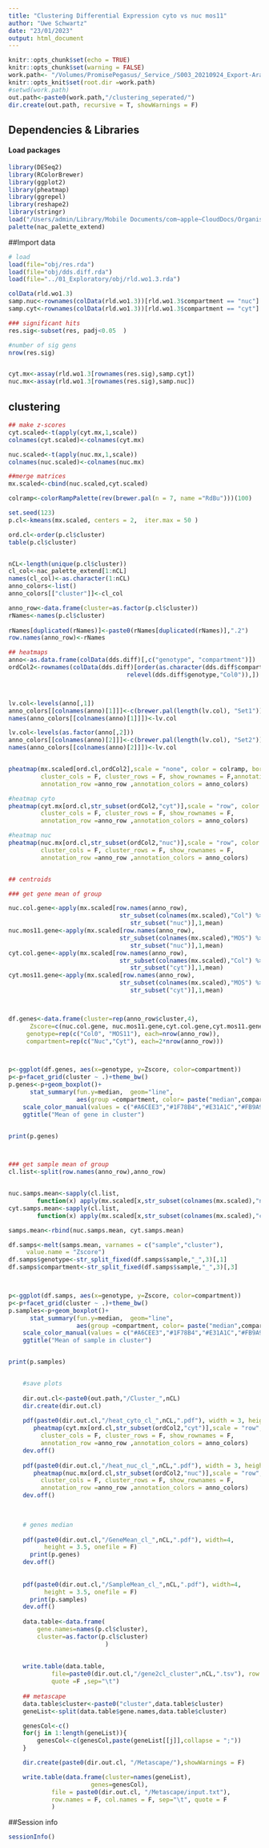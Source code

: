 ```yaml
---
title: "Clustering Differential Expression cyto vs nuc mos11"
author: "Uwe Schwartz"
date: "23/01/2023"
output: html_document
---
```


```r
knitr::opts_chunk$set(echo = TRUE)
knitr::opts_chunk$set(warning = FALSE)
work.path<- "/Volumes/PromisePegasus/_Service_/S003_20210924_Export-AraThal/221130_pool_FC1_FC2//DESeq/mos11_final2///05_DiffExp_rm1.3_interactionTerm/"
knitr::opts_knit$set(root.dir =work.path)
#setwd(work.path)
out.path<-paste0(work.path,"/clustering_seperated/")
dir.create(out.path, recursive = T, showWarnings = F)
```

## Dependencies & Libraries

#### Load packages
```r
library(DESeq2)
library(RColorBrewer)
library(ggplot2)
library(pheatmap)
library(ggrepel)
library(reshape2)
library(stringr)
load("/Users/admin/Library/Mobile Documents/com~apple~CloudDocs/Organisation_NAC/Cooperate_Design/colors/nac_palette_extend.rda")
palette(nac_palette_extend)
```

##Import data
```r
# load 
load(file="obj/res.rda")
load(file="obj/dds.diff.rda")
load(file="../01_Exploratory/obj/rld.wo1.3.rda")

colData(rld.wo1.3)
samp.nuc<-rownames(colData(rld.wo1.3))[rld.wo1.3$compartment == "nuc"]
samp.cyt<-rownames(colData(rld.wo1.3))[rld.wo1.3$compartment == "cyt"]

### significant hits
res.sig<-subset(res, padj<0.05  )

#number of sig gens
nrow(res.sig)


cyt.mx<-assay(rld.wo1.3[rownames(res.sig),samp.cyt])
nuc.mx<-assay(rld.wo1.3[rownames(res.sig),samp.nuc])

```



## clustering

```r
## make z-scores
cyt.scaled<-t(apply(cyt.mx,1,scale))
colnames(cyt.scaled)<-colnames(cyt.mx)

nuc.scaled<-t(apply(nuc.mx,1,scale))
colnames(nuc.scaled)<-colnames(nuc.mx)

##merge matrices
mx.scaled<-cbind(nuc.scaled,cyt.scaled)

colramp<-colorRampPalette(rev(brewer.pal(n = 7, name ="RdBu")))(100)

set.seed(123)
p.cl<-kmeans(mx.scaled, centers = 2,  iter.max = 50 )

ord.cl<-order(p.cl$cluster)
table(p.cl$cluster)


nCL<-length(unique(p.cl$cluster))
cl_col<-nac_palette_extend[1:nCL]
names(cl_col)<-as.character(1:nCL)
anno_colors<-list()
anno_colors[["cluster"]]<-cl_col

anno_row<-data.frame(cluster=as.factor(p.cl$cluster))
rNames<-names(p.cl$cluster)
    
rNames[duplicated(rNames)]<-paste0(rNames[duplicated(rNames)],".2")
row.names(anno_row)<-rNames

## heatmaps
anno<-as.data.frame(colData(dds.diff)[,c("genotype", "compartment")])
ordCol2<-rownames(colData(dds.diff)[order(as.character(dds.diff$compartment),
                                 relevel(dds.diff$genotype,"Col0")),])                                 



lv.col<-levels(anno[,1])
anno_colors[[colnames(anno)[1]]]<-c(brewer.pal(length(lv.col), "Set1"))[1:length(lv.col)]
names(anno_colors[[colnames(anno)[1]]])<-lv.col

lv.col<-levels(as.factor(anno[,2]))
anno_colors[[colnames(anno)[2]]]<-c(brewer.pal(length(lv.col), "Set2"))[1:length(lv.col)]
names(anno_colors[[colnames(anno)[2]]])<-lv.col


pheatmap(mx.scaled[ord.cl,ordCol2],scale = "none", color = colramp, border_color=NA,
         cluster_cols = F, cluster_rows = F, show_rownames = F,annotation_col = anno,
         annotation_row =anno_row ,annotation_colors = anno_colors)

#heatmap cyto
pheatmap(cyt.mx[ord.cl,str_subset(ordCol2,"cyt")],scale = "row", color = colramp, border_color=NA,
         cluster_cols = F, cluster_rows = F, show_rownames = F,
         annotation_row =anno_row ,annotation_colors = anno_colors)

#heatmap nuc
pheatmap(nuc.mx[ord.cl,str_subset(ordCol2,"nuc")],scale = "row", color = colramp, border_color=NA,
         cluster_cols = F, cluster_rows = F, show_rownames = F,
         annotation_row =anno_row ,annotation_colors = anno_colors)


## centroids

### get gene mean of group

nuc.col.gene<-apply(mx.scaled[row.names(anno_row),
                               str_subset(colnames(mx.scaled),"Col") %>%
                                  str_subset("nuc")],1,mean)
nuc.mos11.gene<-apply(mx.scaled[row.names(anno_row),
                               str_subset(colnames(mx.scaled),"MOS") %>%
                                  str_subset("nuc")],1,mean)
cyt.col.gene<-apply(mx.scaled[row.names(anno_row),
                               str_subset(colnames(mx.scaled),"Col") %>%
                                  str_subset("cyt")],1,mean)
cyt.mos11.gene<-apply(mx.scaled[row.names(anno_row),
                               str_subset(colnames(mx.scaled),"MOS") %>%
                                  str_subset("cyt")],1,mean)



df.genes<-data.frame(cluster=rep(anno_row$cluster,4), 
      Zscore=c(nuc.col.gene, nuc.mos11.gene,cyt.col.gene,cyt.mos11.gene),
     genotype=rep(c("Col0", "MOS11"), each=nrow(anno_row)),
     compartment=rep(c("Nuc","Cyt"), each=2*nrow(anno_row)))



p<-ggplot(df.genes, aes(x=genotype, y=Zscore, color=compartment))
p<-p+facet_grid(cluster ~ .)+theme_bw()
p.genes<-p+geom_boxplot()+
      stat_summary(fun.y=median,  geom="line",
                   aes(group =compartment, color= paste("median",compartment)))+
    scale_color_manual(values = c("#A6CEE3","#1F78B4","#E31A1C","#FB9A99"))+
    ggtitle("Mean of gene in cluster")


print(p.genes)



### get sample mean of group
cl.list<-split(row.names(anno_row),anno_row)


nuc.samps.mean<-sapply(cl.list, 
        function(x) apply(mx.scaled[x,str_subset(colnames(mx.scaled),"nuc")],2,mean))
cyt.samps.mean<-sapply(cl.list,
        function(x) apply(mx.scaled[x,str_subset(colnames(mx.scaled),"cyt")],2,mean))

samps.mean<-rbind(nuc.samps.mean, cyt.samps.mean)

df.samps<-melt(samps.mean, varnames = c("sample","cluster"),
     value.name = "Zscore")
df.samps$genotype<-str_split_fixed(df.samps$sample,"_",3)[,1]
df.samps$compartment<-str_split_fixed(df.samps$sample,"_",3)[,3]



p<-ggplot(df.samps, aes(x=genotype, y=Zscore, color=compartment))
p<-p+facet_grid(cluster ~ .)+theme_bw()
p.samples<-p+geom_boxplot()+
      stat_summary(fun.y=median,  geom="line",
                   aes(group =compartment, color= paste("median",compartment)))+
    scale_color_manual(values = c("#A6CEE3","#1F78B4","#E31A1C","#FB9A99"))+
    ggtitle("Mean of sample in cluster")


print(p.samples)



```

```r


    #save plots
    
    dir.out.cl<-paste0(out.path,"/Cluster_",nCL)
    dir.create(dir.out.cl)
    
    pdf(paste0(dir.out.cl,"/heat_cyto_cl_",nCL,".pdf"), width = 3, height = 3)
       pheatmap(cyt.mx[ord.cl,str_subset(ordCol2,"cyt")],scale = "row", color = colramp, border_color=NA,
         cluster_cols = F, cluster_rows = F, show_rownames = F,
         annotation_row =anno_row ,annotation_colors = anno_colors)
    dev.off()
    
    pdf(paste0(dir.out.cl,"/heat_nuc_cl_",nCL,".pdf"), width = 3, height = 3)
       pheatmap(nuc.mx[ord.cl,str_subset(ordCol2,"nuc")],scale = "row", color = colramp, border_color=NA,
         cluster_cols = F, cluster_rows = F, show_rownames = F,
         annotation_row =anno_row ,annotation_colors = anno_colors)
    dev.off()
    

    
    # genes median
    
    pdf(paste0(dir.out.cl,"/GeneMean_cl_",nCL,".pdf"), width=4,
          height = 3.5, onefile = F)
      print(p.genes)  
    dev.off()
    
    
    pdf(paste0(dir.out.cl,"/SampleMean_cl_",nCL,".pdf"), width=4,
          height = 3.5, onefile = F)
      print(p.samples)  
    dev.off()
    
    data.table<-data.frame(
        gene.names=names(p.cl$cluster),
        cluster=as.factor(p.cl$cluster)
                           )
    
    
    write.table(data.table,
            file=paste0(dir.out.cl,"/gene2cl_cluster",nCL,".tsv"), row.names = F, col.names = T,
            quote =F ,sep="\t")
    
    ## metascape
    data.table$cluster<-paste0("cluster",data.table$cluster)
    geneList<-split(data.table$gene.names,data.table$cluster)

    genesCol<-c()
    for(j in 1:length(geneList)){
        genesCol<-c(genesCol,paste(geneList[[j]],collapse = ";"))
    }

    dir.create(paste0(dir.out.cl, "/Metascape/"),showWarnings = F)

    write.table(data.frame(cluster=names(geneList),
                       genes=genesCol),
            file = paste0(dir.out.cl, "/Metascape/input.txt"),
            row.names = F, col.names = F, sep="\t", quote = F
            )


```


##Session info
```r
sessionInfo()


```



